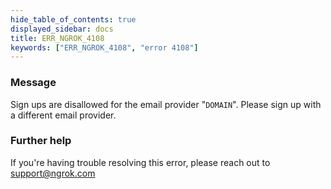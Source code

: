 ```yaml
---
hide_table_of_contents: true
displayed_sidebar: docs
title: ERR_NGROK_4108
keywords: ["ERR_NGROK_4108", "error 4108"]
---
```



### Message

Sign ups are disallowed for the email provider "`DOMAIN`". Please sign up with a different email provider.

<ErrorDetails />

### Further help

If you're having trouble resolving this error, please reach out to [support@ngrok.com](mailto:support@ngrok.com?subject=Help%20with%20ERR_NGROK_4108)
